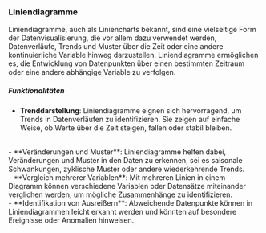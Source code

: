 ### Liniendiagramme

Liniendiagramme, auch als Liniencharts bekannt, sind eine vielseitige Form der Datenvisualisierung,
die vor allem dazu verwendet werden, Datenverläufe, Trends und Muster über die Zeit oder eine andere
kontinuierliche Variable hinweg darzustellen. Liniendiagramme ermöglichen es, die Entwicklung von
Datenpunkten über einen bestimmten Zeitraum oder eine andere abhängige Variable zu verfolgen.
<br/>

##### Funktionalitäten

- **Trenddarstellung**: Liniendiagramme eignen sich hervorragend, um Trends in Datenverläufen
zu identifizieren. Sie zeigen auf einfache Weise, ob Werte über die Zeit steigen, fallen oder stabil bleiben.
<br/>
- **Veränderungen und Muster**: Liniendiagramme helfen dabei, Veränderungen und Muster in den
Daten zu erkennen, sei es saisonale Schwankungen, zyklische Muster oder andere wiederkehrende Trends.
<br/>
- **Vergleich mehrerer Variablen**: Mit mehreren Linien in einem Diagramm können verschiedene
Variablen oder Datensätze miteinander verglichen werden, um mögliche Zusammenhänge zu identifizieren.
<br/>
- **Identifikation von Ausreißern**: Abweichende Datenpunkte können in Liniendiagrammen
leicht erkannt werden und könnten auf besondere Ereignisse oder Anomalien hinweisen.
